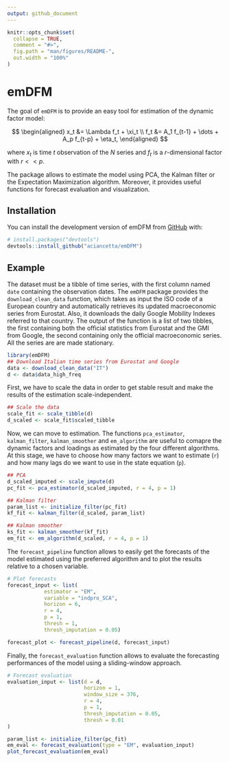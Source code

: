 ```yaml
---
output: github_document
---
```


<!-- README.md is generated from README.Rmd. Please edit that file -->

```r
knitr::opts_chunk$set(
  collapse = TRUE,
  comment = "#>",
  fig.path = "man/figures/README-",
  out.width = "100%"
)
```

# emDFM

<!-- badges: start -->
<!-- badges: end -->

The goal of `emDFM` is to provide an easy tool for estimation of the dynamic factor model:

$$
\begin{aligned}
x_t &= \Lambda f_t + \xi_t \\
f_t &= A_1 f_{t-1} + \dots + A_p f_{t-p} + \eta_t,
\end{aligned}
$$

where $x_t$ is time $t$ observation of the $N$ series and $f_t$ is a $r$-dimensional factor with $r<<p$.

The package allows to estimate the model using PCA, the Kalman filter or the Expectation Maximization algorithm. Moreover, it provides useful functions for forecast evaluation and visualization.

## Installation

You can install the development version of emDFM from [GitHub](https://github.com/) with:

``` r
# install.packages("devtools")
devtools::install_github("aciancetta/emDFM")
```

## Example

The dataset must be a tibble of time series, with the first column named `date` containing the observation dates. The `emDFM` package provides the `download_clean_data` function, which takes as input the ISO code of a European country and automatically retrieves its updated macroeconomic series from Eurostat. Also, it downloads the daily Google Mobility Indexes referred to that country. The output of the function is a list of two tibbles, the first containing both the official statistics from Eurostat and the GMI from Google, the second containing only the official macroeconomic series. All the series are are made stationary.

```r
library(emDFM)
## Download Italian time series from Eurostat and Google
data <- download_clean_data("IT")
d <- data$data_high_freq
```

First, we have to scale the data in order to get stable result and make the results of the estimation scale-independent.

```r
## Scale the data
scale_fit <- scale_tibble(d)
d_scaled <- scale_fit$scaled_tibble
```

Now, we can move to estimation. The functions `pca_estimator`, `kalman_filter`, `kalman_smoother` and `em_algorithm` are useful to comapre the dynamic factors and loadings as estimated by the four different algorithms. At this stage, we have to choose how many factors we want to estimate (`r`) and how many lags do we want to use in the state equation (`p`).

```r
## PCA
d_scaled_imputed <- scale_impute(d)
pc_fit <- pca_estimator(d_scaled_imputed, r = 4, p = 1)

## Kalman filter
param_list <- initialize_filter(pc_fit)
kf_fit <- kalman_filter(d_scaled, param_list)

## Kalman smoother
ks_fit <- kalman_smoother(kf_fit)
em_fit <- em_algorithm(d_scaled, r = 4, p = 1)
```

The `forecast_pipeline` function allows to easily get the forecasts of the model estimated using the preferred algorithm and to plot the results relative to a chosen variable.

```r
# Plot forecasts
forecast_input <- list(
            estimator = "EM",
            variable = "indpro_SCA",
            horizon = 6,
            r = 4,
            p = 1,
            thresh = 1,
            thresh_imputation = 0.05)

forecast_plot <- forecast_pipeline(d, forecast_input)
```

Finally, the `forecast_evaluation` function allows to evaluate the forecasting performances of the model using a sliding-window approach.

```r
# Forecast evaluation
evaluation_input <- list(d = d,
                         horizon = 1,
                         window_size = 376,
                         r = 4,
                         p = 1,
                         thresh_imputation = 0.05,
                         thresh = 0.01
)

param_list <- initialize_filter(pc_fit)
em_eval <- forecast_evaluation(type = "EM", evaluation_input)
plot_forecast_evaluation(em_eval)
```

